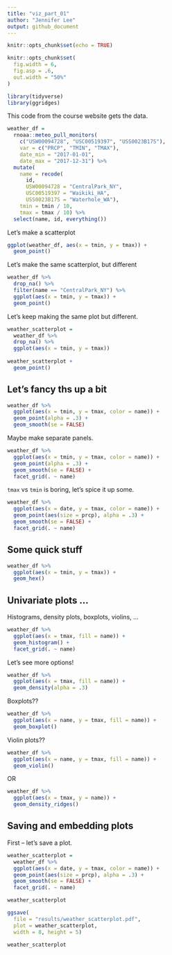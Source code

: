 ```yaml
---
title: "viz_part_01"
author: "Jennifer Lee"
output: github_document
---
```


```r
knitr::opts_chunk$set(echo = TRUE)

knitr::opts_chunk$set(
  fig.width = 6,
  fig.asp = .6,
  out.width = "50%"
)
```

```r
library(tidyverse)
library(ggridges)
```

This code from the course website gets the data. 

```r
weather_df = 
  rnoaa::meteo_pull_monitors(
    c("USW00094728", "USC00519397", "USS0023B17S"),
    var = c("PRCP", "TMIN", "TMAX"), 
    date_min = "2017-01-01",
    date_max = "2017-12-31") %>%
  mutate(
    name = recode(
      id, 
      USW00094728 = "CentralPark_NY", 
      USC00519397 = "Waikiki_HA",
      USS0023B17S = "Waterhole_WA"),
    tmin = tmin / 10,
    tmax = tmax / 10) %>%
  select(name, id, everything())
```

Let's make a scatterplot

```r
ggplot(weather_df, aes(x = tmin, y = tmax)) +
  geom_point()
```

Let's make the same scatterplot, but different 

```r
weather_df %>%
  drop_na() %>%
  filter(name == "CentralPark_NY") %>%
  ggplot(aes(x = tmin, y = tmax)) + 
  geom_point()
```

Let's keep making the same plot but different. 

```r
weather_scatterplot = 
  weather_df %>%
  drop_na() %>%
  ggplot(aes(x = tmin, y = tmax)) 
  
weather_scatterplot +
  geom_point()
```

## Let's fancy ths up a bit 

```r
weather_df %>%
  ggplot(aes(x = tmin, y = tmax, color = name)) + 
  geom_point(alpha = .3) +
  geom_smooth(se = FALSE)
```

Maybe make separate panels. 

```r
weather_df %>%
  ggplot(aes(x = tmin, y = tmax, color = name)) + 
  geom_point(alpha = .3) +
  geom_smooth(se = FALSE) +
  facet_grid(. ~ name)
```

`tmax` vs `tmin` is boring, let's spice it up some.

```r
weather_df %>%
  ggplot(aes(x = date, y = tmax, color = name)) +
  geom_point(aes(size = prcp), alpha = .3) +
  geom_smooth(se = FALSE) + 
  facet_grid(. ~ name)
```

## Some quick stuff

```r
weather_df %>%
  ggplot(aes(x = tmin, y = tmax)) +
  geom_hex()
```

## Univariate plots ...

Histograms, density plots, boxplots, violins, ...

```r
weather_df %>%
  ggplot(aes(x = tmax, fill = name)) +
  geom_histogram() +
  facet_grid(. ~ name)
```

Let's see more options! 

```r
weather_df %>%
  ggplot(aes(x = tmax, fill = name)) + 
  geom_density(alpha = .3)
```

Boxplots??

```r
weather_df %>%
  ggplot(aes(x = name, y = tmax, fill = name)) +
  geom_boxplot()
```

Violin plots??

```r
weather_df %>%
  ggplot(aes(x = name, y = tmax, fill = name)) +
  geom_violin()
```

OR 

```r
weather_df %>%
  ggplot(aes(x = tmax, y = name)) + 
  geom_density_ridges()
```

## Saving and embedding plots

First -- let's save a plot.

```r
weather_scatterplot = 
  weather_df %>%
  ggplot(aes(x = date, y = tmax, color = name)) +
  geom_point(aes(size = prcp), alpha = .3) + 
  geom_smooth(se = FALSE) + 
  facet_grid(. ~ name)

weather_scatterplot

ggsave(
  file = "results/weather_scatterplot.pdf",
  plot = weather_scatterplot, 
  width = 8, height = 5)
```

```r
weather_scatterplot
```

